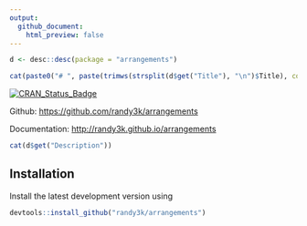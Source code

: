 ```yaml
---
output:
  github_document:
    html_preview: false
---
```

<!-- README.md is generated from README.Rmd. Please edit that file -->

```r
d <- desc::desc(package = "arrangements")
```

```r
cat(paste0("# ", paste(trimws(strsplit(d$get("Title"), "\n")$Title), collapse=" ")))
```

[![CRAN\_Status\_Badge](http://www.r-pkg.org/badges/version/arrangements)](https://cran.r-project.org/package=arrangements)

Github: [https://github.com/randy3k/arrangements](https://github.com/randy3k/arrangements)

Documentation: [http://randy3k.github.io/arrangements](https://randy3k.github.io/arrangements)


```r
cat(d$get("Description"))
```

## Installation

Install the latest development version using

```r
devtools::install_github("randy3k/arrangements")
```
